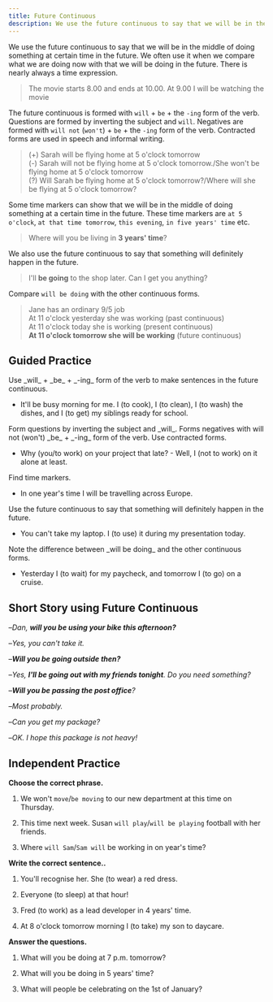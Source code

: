```yaml
---
title: Future Continuous
description: We use the future continuous to say that we will be in the middle of doing something at certain time in the future.
---
```


We use the future continuous to say that we will be in the middle of doing something at certain time in the future. We often use it when we compare what we are doing now with that we will be doing in the future. There is nearly always a time expression.

> The movie starts 8.00 and ends at 10.00. At 9.00 I will be watching the movie

The future continuous is formed with `will` + `be` + the `-ing` form of the verb. Questions are formed by inverting the subject and `will`. Negatives are formed with `will not` (`won't`) + `be` + the `-ing` form of the verb. Contracted forms are used in speech and informal writing.

> (+) Sarah will be flying home at 5 o'clock tomorrow  
> (-) Sarah will not be flying home at 5 o'clock tomorrow./She won't be flying home at 5 o'clock tomorrow  
> (?) Will Sarah be flying home at 5 o'clock tomorrow?/Where will she be flying at 5 o'clock tomorrow?

Some time markers can show that we will be in the middle of doing something at a certain time in the future. These time markers are `at 5 o'clock`, `at that time tomorrow`, `this evening`, `in five years' time` etc.

> Where will you be living in **3 years' time**?

We also use the future continuous to say that something will definitely happen in the future.

> I'll **be going** to the shop later. Can I get you anything?

Compare `will be doing` with the other continuous forms.

> Jane has an ordinary 9/5 job  
> At 11 o'clock yesterday she was working (past continuous)  
> At 11 o'clock today she is working (present continuous)  
> **At 11 o'clock tomorrow she will be working** (future continuous)

## Guided Practice

<Callout type="success">
  Use _will_ + _be_ + _-ing_ form of the verb to make sentences in the future continuous.
</Callout>

- It'll be busy morning for me. I (to cook), I (to clean), I (to wash) the dishes, and I (to get) my siblings ready for school. <Tooltip content="It'll be a busy morning for me. I'll be cooking, I'll be cleaning, I'll be washing the dishes, and I'll be getting my siblings ready for school." />

<Callout type="success">
  Form questions by inverting the subject and _will_. Forms negatives with will not
  (won't) _be_ + _-ing_ form of the verb. Use contracted forms.
</Callout>

- Why (you/to work) on your project that late? - Well, I (not to work) on it alone at least. <Tooltip content="Why will you be working on your project that late? - Well, I won't be working on it alone at least." />

<Callout type="success">Find time markers.</Callout>

- In one year's time I will be travelling across Europe. <Tooltip content="one year's time" />

<Callout type="success">
  Use the future continuous to say that something will definitely happen in the future.
</Callout>

- You can't take my laptop. I (to use) it during my presentation today. <Tooltip content="I'll be using it during my presentation today." />

<Callout type="success">
  Note the difference between _will be doing_ and the other continuous forms.
</Callout>

- Yesterday I (to wait) for my paycheck, and tomorrow I (to go) on a cruise. <Tooltip content="Yesterday I was waiting for my paycheck, and tomorrow I will be going on a cruise." />

## Short Story using Future Continuous

–_Dan, **will you be using your bike this afternoon?**_

–_Yes, you can't take it._

–_**Will you be going outside then?**_

–_Yes, **I'll be going out with my friends tonight**. Do you need something?_

–_**Will you be passing the post office**?_

–_Most probably._

–_Can you get my package?_

–_OK. I hope this package is not heavy!_

## Independent Practice

**Choose the correct phrase.**

1. We won't `move`/`be moving` to our new department at this time on Thursday. <Tooltip content="be moving" />

2. This time next week. Susan `will play`/`will be playing` football with her friends. <Tooltip content="will be playing" />

3. Where `will Sam`/`Sam will` be working in on year's time? <Tooltip content="will Sam" />

**Write the correct sentence..**

1. You'll recognise her. She (to wear) a red dress. <Tooltip content="She will be wearing a red dress." />

2. Everyone (to sleep) at that hour! <Tooltip content="Everyone will be sleeping at that hour!" />

3. Fred (to work) as a lead developer in 4 years' time. <Tooltip content="Fred will be working as a lead developer in 4 years' time." />

4. At 8 o'clock tomorrow morning I (to take) my son to daycare. <Tooltip content="At 8 o'clock tomorrow morning I will be taking my son to daycare." />

**Answer the questions.**

1. What will you be doing at 7 p.m. tomorrow? <Tooltip content="I'll be driving to Boston at this time tomorrow." />

2. What will you be doing in 5 years' time? <Tooltip content="I'll be working at a tech company." />

3. What will people be celebrating on the 1st of January? <Tooltip content="People will be celebrating New Year on the 1st of January." />
